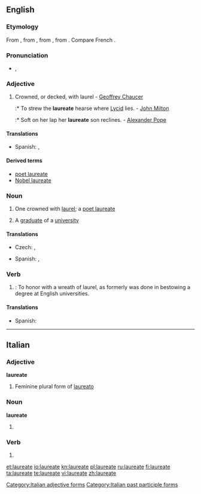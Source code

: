 {{wikipedia}}
==English==

===Etymology===
From {{etyl|la}} {{term|laureatus|lang=la}}, from {{term|laurea||laurel tree|lang=la}}, from {{term|laureus||of [[laurel]]|lang=la}}, from {{term|laurus||laurel|lang=la}}. Compare French {{term|lauréat|lang=fr}}.

===Pronunciation===
* {{a|UK}} {{IPA|/ˈlɒ.ɹiː.ət/|/ˈlɔː(ɹ).iː.ət/}}, {{SAMPA|/"lQri:.@t/|/"lO:(r).i:.@t/}}

===Adjective===
{{en-adj|-}}

# Crowned, or decked, with laurel - [[w:Geoffrey Chaucer|Geoffrey Chaucer]]
#:* To strew the '''laureate''' hearse where [[Lycid]] lies. - [[w:John Milton|John Milton]]
#:* Soft on her lap her '''laureate''' son reclines. - [[w:Alexander Pope|Alexander Pope]]

====Translations====
{{trans-top|one crowned with laurel}}
* Spanish: {{t|es|laureado}}, {{t|es|galardonado}}
{{trans-mid}}
{{trans-bottom}}

====Derived terms====
* [[poet laureate]]
* [[Nobel laureate]]

===Noun===
{{en-noun}}

#{{dated}} One crowned with [[laurel]]; a [[poet laureate]]
# A [[graduate]] of a [[university]]

====Translations====
{{trans-top|one crowned with laurel}}
* Czech: {{t-|cs|nositel|m}}, {{t-|cs|laureát|m}}
{{trans-mid}}
* Spanish: {{t|es|laureado}}, {{t|es|galardonado}}
{{trans-bottom}}

===Verb===
{{en-verb|laureat|ing}}

# {{intransitive}}: To honor with a wreath of laurel, as formerly was done in bestowing a degree at English universities.

====Translations====
{{trans-top|one crowned with laurel}}
* Spanish: {{t-|es|laurear}}
{{trans-mid}}
{{trans-bottom}}


----

==Italian==

===Adjective===
'''laureate''' {{f}}

# Feminine plural form of [[laureato]]

===Noun===
'''laureate''' {{f}}

# {{plural of|[[laureata]]|lang=Italian}}

===Verb===
{{infl|it|verb}}

# {{form of|[[feminine|Feminine]] plural|[[laureato]]}}

[[Category:Italian adjective forms]]
[[Category:Italian past participle forms]]

[[et:laureate]]
[[io:laureate]]
[[kn:laureate]]
[[pl:laureate]]
[[ru:laureate]]
[[fi:laureate]]
[[ta:laureate]]
[[te:laureate]]
[[vi:laureate]]
[[zh:laureate]]